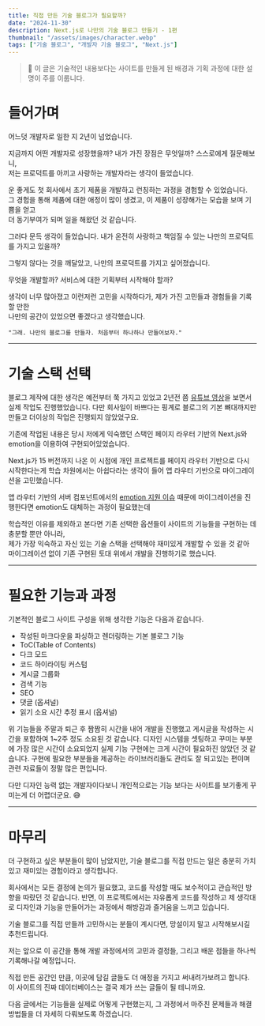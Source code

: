 ```yaml
---
title: 직접 만든 기술 블로그가 필요할까?
date: "2024-11-30"
description: Next.js로 나만의 기술 블로그 만들기 - 1편
thumbnail: "/assets/images/character.webp"
tags: ["기술 블로그", "개발자 기술 블로그", "Next.js"]
---
```


> 📍 이 글은 기술적인 내용보다는 사이트를 만들게 된 배경과 기획 과정에 대한 설명이 주를 이룹니다.

# 들어가며 

어느덧 개발자로 일한 지 2년이 넘었습니다.

지금까지 어떤 개발자로 성장했을까? 내가 가진 장점은 무엇일까? 스스로에게 질문해보니,  
저는 프로덕트를 아끼고 사랑하는 개발자라는 생각이 들었습니다.

운 좋게도 첫 회사에서 초기 제품을 개발하고 런칭하는 과정을 경험할 수 있었습니다.  
그 경험을 통해 제품에 대한 애정이 많이 생겼고, 이 제품이 성장해가는 모습을 보며 기쁨을 얻고  
더 동기부여가 되며 일을 해왔던 것 같습니다.

그러다 문득 생각이 들었습니다. 내가 온전히 사랑하고 책임질 수 있는 나만의 프로덕트를 가지고 있을까?  

그렇지 않다는 것을 깨달았고, 나만의 프로덕트를 가지고 싶어졌습니다.  

무엇을 개발할까? 서비스에 대한 기획부터 시작해야 할까?

생각이 너무 많아졌고 이런저런 고민을 시작하다가, 제가 가진 고민들과 경험들을 기록할 만한  
나만의 공간이 있었으면 좋겠다고 생각했습니다.

`"그래. 나만의 블로그를 만들자. 처음부터 하나하나 만들어보자."`

---

# 기술 스택 선택

블로그 제작에 대한 생각은 예전부터 쭉 가지고 있었고 2년전 쯤 [유튜브 영상](https://www.youtube.com/watch?v=hpSubvgSvxo)을 보면서 실제 작업도 진행했었습니다.
다만 회사일이 바쁘다는 핑계로 블로그의 기본 뼈대까지만 만들고 더이상의 작업은 진행되지 않았었구요.

기존에 작업된 내용은 당시 저에게 익숙했던 스택인 페이지 라우터 기반의 Next.js와 emotion을 이용하여 구현되어있었습니다.

Next.js가 15 버전까지 나온 이 시점에 개인 프로젝트를 페이지 라우터 기반으로 다시 시작한다는게 학습 차원에서는 아쉽다라는 생각이 들어 앱 라우터 기반으로 마이그레이션을 고민했습니다.

앱 라우터 기반의 서버 컴포넌트에서의 [emotion 지원 이슈](https://nextjs.org/docs/app/building-your-application/styling/css-in-js) 때문에 마이그레이션을 진행한다면 emotion도 대체하는 과정이 필요했는데

학습적인 이유를 제외하고 본다면 기존 선택한 옵션들이 사이트의 기능들을 구현하는 데 충분할 뿐만 아니라,  
제가 가장 익숙하고 자신 있는 기술 스택을 선택해야 재미있게 개발할 수 있을 것 같아  
마이그레이션 없이 기존 구현된 토대 위에서 개발을 진행하기로 했습니다. 

---

# 필요한 기능과 과정

기본적인 블로그 사이트 구성을 위해 생각한 기능은 다음과 같습니다.

- 작성된 마크다운을 파싱하고 렌더링하는 기본 블로그 기능
- ToC(Table of Contents)
- 다크 모드
- 코드 하이라이팅 커스텀
- 게시글 그룹화
- 검색 기능
- SEO
- 댓글 (옵셔널)
- 읽기 소요 시간 추정 표시 (옵셔널)

위 기능들을 주말과 퇴근 후 짬짬히 시간을 내어 개발을 진행했고 게시글을 작성하는 시간을 포함하여 1~2주 정도 소요된 것 같습니다.
디자인 시스템을 셋팅하고 꾸미는 부분에 가장 많은 시간이 소요되었지 실제 기능 구현에는 크게 시간이 필요하진 않았던 것 같습니다.
구현에 필요한 부분들을 제공하는 라이브러리들도 관리도 잘 되고있는 편이며 관련 자료들이 정말 많은 편입니다.

다만 디자인 능력 없는 개발자이다보니 개인적으로는 기능 보다는 사이트를 보기좋게 꾸미는게 더 어렵더군요. 😅

---

# 마무리

더 구현하고 싶은 부분들이 많이 남았지만, 기술 블로그를 직접 만드는 일은 충분히 가치 있고 재미있는 경험이라고 생각합니다.

회사에서는 모든 결정에 논의가 필요했고, 코드를 작성할 때도 보수적이고 관습적인 방향을 따랐던 것 같습니다. 
반면, 이 프로젝트에서는 자유롭게 코드를 작성하고 제 생각대로 디자인과 기능을 만들어가는 과정에서 해방감과 즐거움을 느끼고 있습니다.

기술 블로그를 직접 만들까 고민하시는 분들이 계시다면, 망설이지 말고 시작해보시길 추천드립니다.

저는 앞으로 이 공간을 통해 개발 과정에서의 고민과 결정들, 그리고 배운 점들을 하나씩 기록해나갈 예정입니다.

직접 만든 공간인 만큼, 이곳에 담길 글들도 더 애정을 가지고 써내려가보려고 합니다. 이 사이트의 진짜 데이터베이스는 결국 제가 쓰는 글들이 될 테니까요.

다음 글에서는 기능들을 실제로 어떻게 구현했는지, 그 과정에서 마주친 문제들과 해결 방법들을 더 자세히 다뤄보도록 하겠습니다.
